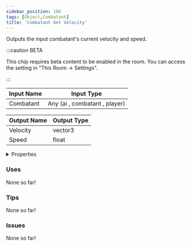 ```yaml
---
sidebar_position: 106
tags: [Object,Combatant]
title: 'Combatant Get Velocity'
---
```


Outputs the input combatant's current velocity and speed.

:::caution BETA

This chip requires beta content to be enabled in the room. You can access the setting in "This Room -> Settings".

:::


<EsbSvg />

| Input Name | Input Type |
|-----------|-----------|
| Combatant | Any (ai , combatant , player) |

| Output Name | Output Type |
|-----------|-----------|
| Velocity | vector3 |
| Speed | float |


<details>
  <summary>Properties</summary>
  <div>
    <div>
    <table>
      <thead>
        <tr>
          <th>Is beta required?</th>
          <th>✅</th>
        </tr>
        <tr>
          <th>Is this chip a trolling risk?</th>
          <th>❌</th>
        </tr>
        <tr>
          <th>Is this chip a role assignment risk?</th>
          <th>❌</th>
        </tr>
        <tr>
          <th>Chip UUID</th>
          <th>b4eadbfa-cdbe-42e6-9481-5197de58e272</th>
        </tr>
      </thead>
    </table>
    </div>
  </div>
</details>

### Uses

None so far!

### Tips

None so far!

### Issues

None so far!